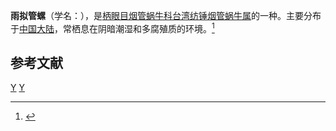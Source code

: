{{Speciesbox 
| taxon = Hemiphaedusa pluviatilis
| binomial_authority = (Benson, 1842)
}}
'''雨拟管螺'''（学名：''{{lang|la|Hemiphaedusa pluviatilis}}''），是[[柄眼目|柄眼目]][[烟管蜗牛科|烟管蜗牛科]][[台湾纺锤烟管蜗牛属|台湾纺锤烟管蜗牛属]]的一种。主要分布于[[中国大陆|中国大陆]]，常栖息在阴暗潮湿和多腐殖质的环境。<ref>{{cite web|url=http://shell.sinica.edu.tw/chinese/shellbase_detail.php?science_no=6068|title=国际贝库：雨拟管螺|publisher=台湾贝类资料库|accessdate=2009-08-11}}</ref>

== 参考文献 ==
{{reflist}}
{{taxonbar}}
[[Category:_1842年描述的昆虫|Y]]
[[Category:台湾纺锤烟管蜗牛属|Y]]